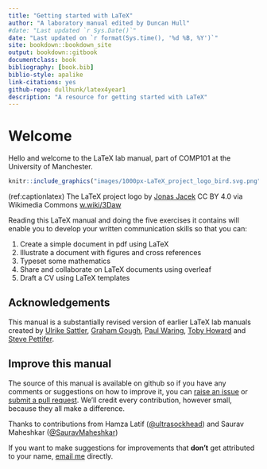 ```yaml
---
title: "Getting started with LaTeX"
author: "A laboratory manual edited by Duncan Hull"
#date: "Last updated `r Sys.Date()`"
date: "Last updated on `r format(Sys.time(), '%d %B, %Y')`"
site: bookdown::bookdown_site
output: bookdown::gitbook
documentclass: book
bibliography: [book.bib]
biblio-style: apalike
link-citations: yes
github-repo: dullhunk/latex4year1
description: "A resource for getting started with LaTeX"
---
```


# Welcome {-}

Hello and welcome to the LaTeX lab manual, part of COMP101 at the University of Manchester.

```r
knitr::include_graphics("images/1000px-LaTeX_project_logo_bird.svg.png")
```
(ref:captionlatex) The LaTeX project logo by [Jonas Jacek](https://www.j15k.com/) CC BY 4.0 via Wikimedia Commons [w.wiki/3Daw](https://w.wiki/3Daw)

Reading this LaTeX manual and doing the five exercises it contains will enable you to develop your written communication skills so that you can:

1. Create a simple document in pdf using LaTeX
1. Illustrate a document with figures and cross references
1. Typeset some mathematics
1. Share and collaborate on LaTeX documents using overleaf
1. Draft a CV using LaTeX templates

## Acknowledgements {-}
This manual is a substantially revised version of earlier LaTeX lab manuals created by [Ulrike Sattler](https://en.wikipedia.org/wiki/Ulrike_Sattler), [Graham Gough](https://www.linkedin.com/in/graham-gough-8421052b/), [Paul Waring](https://www.pwaring.com/), [Toby Howard](https://en.wikipedia.org/wiki/Toby_Howard) and [Steve Pettifer](https://en.wikipedia.org/wiki/Steve_Pettifer).

## Improve this manual {-}
The source of this manual is available on github so if you have any comments or suggestions on how to improve it, you can [raise an issue](https://github.com/dullhunk/lateX4year1/issues) or [submit a pull request](https://github.com/dullhunk/LaTeX4year1/pulls). We'll credit every contribution, however small, because they all make a difference.

Thanks to contributions from Hamza Latif ([\@ultrasockhead](https://github.com/ultrasockhead)) and Saurav Maheshkar ([\@SauravMaheshkar](https://github.com/SauravMaheshkar))

If you want to make suggestions for improvements that **don't** get attributed to your name, [email me](https://personalpages.manchester.ac.uk/staff/duncan.hull/contact) directly.
